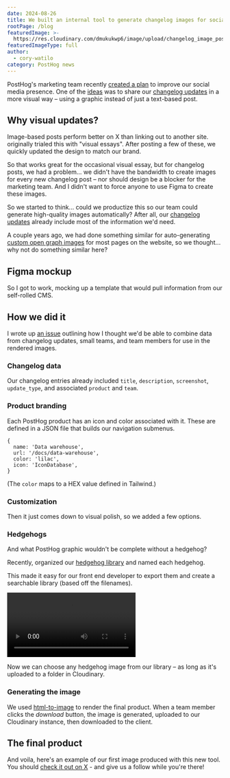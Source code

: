 ```yaml
---
date: 2024-08-26
title: We built an internal tool to generate changelog images for social media
rootPage: /blog
featuredImage: >-
  https://res.cloudinary.com/dmukukwp6/image/upload/changelog_image_poster_f60be59481.png
featuredImageType: full
author:
  - cory-watilo
category: PostHog news
---
```


PostHog's marketing team recently [created a plan](https://github.com/PostHog/meta/issues/218) to improve our social media presence. One of the [ideas](https://github.com/PostHog/meta/issues/232) was to share our [changelog updates](/changelog) in a more visual way – using a graphic instead of just a text-based post.

## Why visual updates?

Image-based posts perform better on X than linking out to another site. <TeamMember name="Ian Vanagas" photo /> originally trialed this with "visual essays". After posting a few of these, we quickly updated the design to match our brand.

<ProductScreenshot
    imageLight = "https://res.cloudinary.com/dmukukwp6/image/upload/visual_essay_d3b07fbd64.png" 
    classes="rounded"
    alt="Visual essay example"
/>

So that works great for the occasional visual essay, but for changelog posts, we had a problem... we didn't have the bandwidth to create images for every new changelog post – nor should design be a blocker for the marketing team. And I didn't want to force anyone to use Figma to create these images.

So we started to think... could we productize this so our team could generate high-quality images automatically? After all, our [changelog updates](/changelog) already include most of the information we'd need.

A couple years ago, we had done something similar for auto-generating [custom open graph images](/blog/dynamic-open-graph-images) for most pages on the website, so we thought... why not do something similar here?

<ProductScreenshot
    imageLight = "https://res.cloudinary.com/dmukukwp6/image/upload/synergy_997b3b5c83.png" 
    classes="rounded"
    alt="Github discussion"
/>

## Figma mockup

So I got to work, mocking up a template that would pull information from our self-rolled CMS.

<ProductScreenshot
    imageLight = "https://res.cloudinary.com/dmukukwp6/image/upload/changelog_mockup_0c8bcba585.png" 
    classes="rounded"
    alt="Changelog image mockup"
/>

## How we did it

I wrote up [an issue](https://github.com/PostHog/posthog.com/issues/9149) outlining how I thought we'd be able to combine data from changelog updates, small teams, and team members for use in the rendered images.

### Changelog data

Our changelog entries already included `title`, `description`, `screenshot`, `update_type`, and associated `product` and `team`.

<ProductScreenshot
    imageLight = "https://res.cloudinary.com/dmukukwp6/image/upload/changelog_editor_ef77bb982b.png" 
    classes="rounded"
    alt="Changelog editor"
/>

### Product branding

Each PostHog product has an icon and color associated with it. These are defined in a JSON file that builds our navigation submenus.

```
{
  name: 'Data warehouse',
  url: '/docs/data-warehouse',
  color: 'lilac',
  icon: 'IconDatabase',
}
```

(The `color` maps to a HEX value defined in Tailwind.)

### Customization

Then it just comes down to visual polish, so we added a few options.

<ProductScreenshot
    imageLight = "https://res.cloudinary.com/dmukukwp6/image/upload/edit_options_787a9644c6.png" 
    classes="rounded"
    alt="Changelog image options"
/>

### Hedgehogs

And what PostHog graphic wouldn't be complete without a hedgehog?

Recently, <TeamMember name="Lottie Coxon" photo /> organized our [hedgehog library](https://www.figma.com/design/I0VKEEjbkKUDSVzFus2Lpu/Hoggies?node-id=2226-55&t=UfQboIrCRcRuvSSK-1) and named each hedgehog.

This made it easy for our front end developer <TeamMember name="Eli Kinsey" photo /> to export them and create a searchable library (based off the filenames).

![Hedgehog library](https://res.cloudinary.com/dmukukwp6/video/upload/hedgehog_library_58a0f71928.mp4)

Now we can choose any hedgehog image from our library – as long as it's uploaded to a folder in Cloudinary.

### Generating the image

We used [html-to-image](https://github.com/bubkoo/html-to-image) to render the final product. When a team member clicks the _download_ button, the image is generated, uploaded to our Cloudinary instance, then downloaded to the client.

## The final product

And voila, here's an example of our first image produced with this new tool. You should [check it out on X](https://twitter.com/posthog/status/1828458717810983330) - and give us a follow while you're there!

<ProductScreenshot
    imageLight = "https://res.cloudinary.com/dmukukwp6/image/upload/changelog_post_e3ba3d6d52.png" 
    classes="rounded"
    alt="Changelog post on X"
/>
